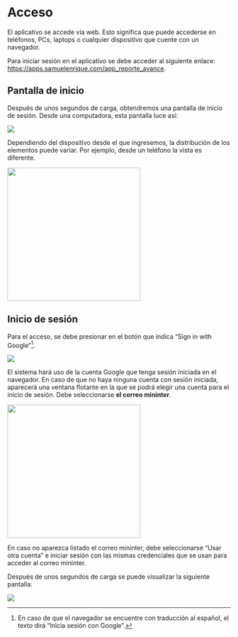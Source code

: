 # Acceso

El aplicativo se accede vía web. Esto significa que puede accederse en teléfonos, PCs, laptops o cualquier dispositivo que cuente con un navegador.

Para iniciar sesión en el aplicativo se debe acceder al siguiente enlace: <https://apps.samuelenrique.com/app_reporte_avance>.


## Pantalla de inicio

Después de unos segundos de carga, obtendremos una pantalla de inicio de sesión. Desde una computadora, esta pantalla luce así:

![](img/login.png)

Dependiendo del dispositivo desde el que ingresemos, la distribución de los elementos puede variar. Por ejemplo, desde un teléfono la vista es diferente.

![](img/login-movil.jpg){fig-align="center" width="300"}

## Inicio de sesión

Para el acceso, se debe presionar en el botón que indica "Sign in with Google"[^1].

![](img/sign-in-msg.png){fig-align="center"}

El sistema hará uso de la cuenta Google que tenga sesión iniciada en el navegador. En caso de que no haya ninguna cuenta con sesión iniciada, aparecerá una ventana flotante en la que se podrá elegir una cuenta para el inicio de sesión. Debe seleccionarse **el correo mininter**.

![](img/sign-in-popup.jpg){fig-align="center" width="300"}

En caso no aparezca listado el correo mininter, debe seleccionarse "Usar otra cuenta" e iniciar sesión con las mismas credenciales que se usan para acceder al correo mininter. 

Después de unos segundos de carga se puede visualizar la siguiente pantalla:

![](img/board-empty.png){fig-aling="center"}



[^1]: En caso de que el navegador se encuentre con traducción al español, el texto dirá "Inicia sesión con Google".
